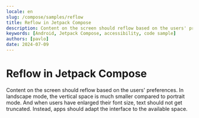 ```yaml
---
locale: en
slug: /compose/samples/reflow
title: Reflow in Jetpack Compose
description: Content on the screen should reflow based on the users' preferences.
keywords: [Android, Jetpack Compose, accessibility, code sample]
authors: [pavlo]
date: 2024-07-09
---
```


# Reflow in Jetpack Compose

Content on the screen should reflow based on the users' preferences. In landscape mode, the vertical space is much smaller compared to portrait mode. And when users have enlarged their font size, text should not get truncated. Instead, apps should adapt the interface to the available space.

<CodeSample id="screen-reflow" platform="compose" locale="en"/>

